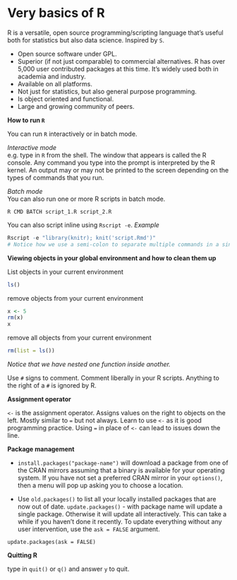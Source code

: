 # Very basics of R

R is a versatile, open source programming/scripting language that's useful both for statistics but also data science. Inspired by `S`.

* Open source software under GPL.
* Superior (if not just comparable) to commercial alternatives. R has over 5,000 user contributed packages at this time. It's widely used both in academia and industry.
* Available on all platforms.
* Not just for statistics, but also general purpose programming.
* Is object oriented and functional.
* Large and growing community of peers.

**How to run `R`**  

You can run `R` interactively or in batch mode.

*Interactive mode*  
e.g. type in `R` from the shell. The window that appears is called the R console. Any command you type into the prompt is interpreted by the R kernel. An output may or may not be printed to the screen depending on the types of commands that you run.

*Batch mode*  
You can also run one or more R scripts in batch mode.

```
R CMD BATCH script_1.R script_2.R
```
You can also script inline using `Rscript -e`. *Example*

```R
Rscript -e "library(knitr); knit('script.Rmd')"
# Notice how we use a semi-colon to separate multiple commands in a single line
```

**Viewing objects in your global environment and how to clean them up**

List objects in your current environment

```R
ls()
```

remove objects from your current environment

```r
x <- 5
rm(x)
x
```

remove all objects from your current environment

```R
rm(list = ls())
```
*Notice that we have nested one function inside another.*

Use `#` signs to comment. Comment liberally in your R scripts. Anything to the right of a `#` is ignored by R. 

**Assignment operator**

`<- ` is the assignment operator. Assigns values on the right to objects on the left. Mostly similar to `=` but not always. Learn to use `<-` as it is good programming practice. Using `=` in place of `<-` can lead to issues down the line.

**Package management**

* `install.packages("package-name")` will download a package from one of the CRAN mirrors assuming that a binary is available for your operating system. If you have not set a preferred CRAN mirror in your `options()`, then a menu will pop up asking you to choose a location.

* Use `old.packages()` to list all your locally installed packages that are now out of date. 
`update.packages()` - with package name will update a single package. Otherwise it will update all interactively. This can take a while if you haven't done it recently. To update everything without any user intervention, use the `ask = FALSE` argument.  

`update.packages(ask = FALSE)`



**Quitting R**

type in `quit()` or `q()` and answer `y` to quit.
